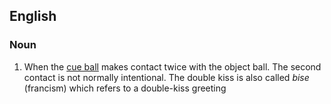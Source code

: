 ==English==

===Noun===
{{en-noun|double kisses}}

# {{lb|en|sports|billiards|snooker|pool}} When the [[cue ball]] makes contact twice with the object ball. The second contact is not normally intentional. The double kiss is also called ''bise'' (francism) which refers to a double-kiss greeting